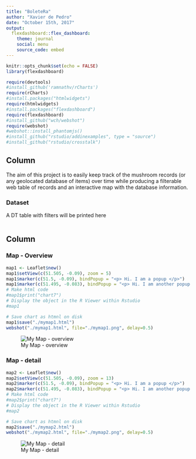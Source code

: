 ```yaml
---
title: "BoleteRa"
author: "Xavier de Pedro"
date: "October 15th, 2017"
output: 
  flexdashboard::flex_dashboard:
    theme: journal
    social: menu
    source_code: embed
---
```


```r
knitr::opts_chunk$set(echo = FALSE)
library(flexdashboard)
```

```r
require(devtools)
#install_github('ramnathv/rCharts')
require(rCharts)
#install.packages("htmlwidgets")
require(htmlwidgets)
#install.packages("flexdashboard")
require(flexdashboard)
#install_github("wch/webshot")
require(webshot)
#webshot::install_phantomjs()
#install_github("rstudio/addinexamples", type = "source")
#install_github("rstudio/crosstalk")
```


Column {data-width=600}
-------------------------------------
The aim of this project is to easily keep track of the mushroom records (or any geolocated database of items) over time while producing a filterable web table of records and an interactive map with the database information.

### Dataset
A DT table with filters will be printed here    
```r

```   

   
Column {data-width=400}
-------------------------------------
   
### Map - Overview


```r
map1 <- Leaflet$new()
map1$setView(c(51.505, -0.09), zoom = 5)
map1$marker(c(51.5, -0.09), bindPopup = "<p> Hi. I am a popup </p>")
map1$marker(c(51.495, -0.083), bindPopup = "<p> Hi. I am another popup </p>")
# Make html code
#map1$print("chart7")
# Display the object in the R Viewer within Rstudio
#map1

# Save chart as htmnl on disk
map1$save("./mymap1.html") 
webshot("./mymap1.html", file="./mymap1.png", delay=0.5)
```

![My Map - overview](./mymap1.png)

### Map - detail
    
```r
map2 <- Leaflet$new()
map2$setView(c(51.505, -0.09), zoom = 13)
map2$marker(c(51.5, -0.09), bindPopup = "<p> Hi. I am a popup </p>")
map2$marker(c(51.495, -0.083), bindPopup = "<p> Hi. I am another popup </p>")
# Make html code
#map2$print("chart7")
# Display the object in the R Viewer within Rstudio
#map2

# Save chart as htmnl on disk
map2$save("./mymap2.html") 
webshot("./mymap2.html", file="./mymap2.png", delay=0.5)
```

![My Map - detail](./mymap2.png)
